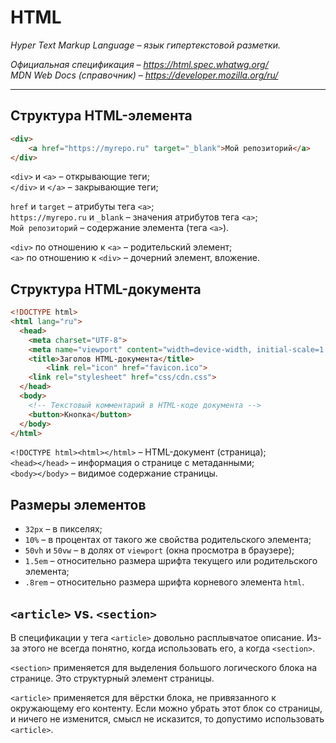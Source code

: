 # HTML

*Hyper Text Markup Language – язык гипертекстовой разметки.*  

*Официальная спецификация – https://html.spec.whatwg.org/*  
*MDN Web Docs (справочник) – https://developer.mozilla.org/ru/*  

---

## Структура HTML-элемента

```html filename="HTML"
<div>
	<a href="https://myrepo.ru" target="_blank">Мой репозиторий</a>
</div>
```

`<div>` и `<a>` – открывающие теги;  
`</div>` и `</a>` – закрывающие теги;  

`href` и `target` – атрибуты тега `<a>`;  
`https://myrepo.ru` и `_blank` – значения атрибутов тега `<a>`;  
`Мой репозиторий` – содержание элемента (тега `<a>`).   

`<div>` по отношению к `<a>` – родительский элемент;  
`<a>` по отношению к `<div>` – дочерний элемент, вложение.

## Структура HTML-документа

```html filename="HTML"
<!DOCTYPE html>
<html lang="ru">
  <head>
    <meta charset="UTF-8">
    <meta name="viewport" content="width=device-width, initial-scale=1.0">
    <title>Заголов HTML-документа</title>
		<link rel="icon" href="favicon.ico">
    <link rel="stylesheet" href="css/cdn.css">
  </head>
  <body>
    <!-- Текстовый комментарий в HTML-коде документа -->
    <button>Кнопка</button>
  </body>
</html>

```

`<!DOCTYPE html><html></html>` – HTML-документ (страница);  
`<head></head>` – информация о странице с метаданными;  
`<body></body>` – видимое содержание страницы.  

## Размеры элементов

- `32px` – в пикселях;  
- `10%` – в процентах от такого же свойства родительского элемента;  
- `50vh` и `50vw` – в долях от `viewport` (окна просмотра в браузере);  
- `1.5em` – относительно размера шрифта текущего или родительского элемента;  
- `.8rem` – относительно размера шрифта корневого элемента `html`.

## `<article>` vs. `<section>`

В спецификации у тега `<article>` довольно расплывчатое описание. Из-за этого не всегда понятно, когда использовать его, а когда `<section>`.

`<section>` применяется для выделения большого логического блока на странице. Это структурный элемент страницы.

`<article>` применяется для вёрстки блока, не привязанного к окружающему его контенту. Если можно убрать этот блок со страницы, и ничего не изменится, смысл не исказится, то допустимо использовать `<article>`.